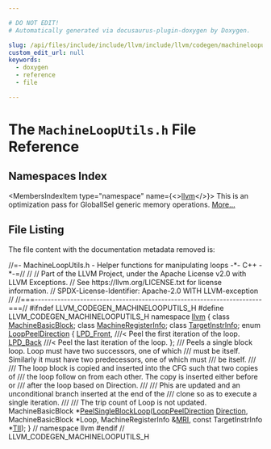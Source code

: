 ```yaml
---

# DO NOT EDIT!
# Automatically generated via docusaurus-plugin-doxygen by Doxygen.

slug: /api/files/include/include/llvm/include/llvm/codegen/machinelooputils-h
custom_edit_url: null
keywords:
  - doxygen
  - reference
  - file

---
```





# The `MachineLoopUtils.h` File Reference

<DoxygenPage pluginConfig={pluginConfig}>



## Namespaces Index

<MembersIndex>

<MembersIndexItem
  type="namespace"
  name={<><a href="/docs/api/namespaces/llvm">llvm</a></>}>
This is an optimization pass for GlobalISel generic memory operations. <a href="/docs/api/namespaces/llvm/#details">More...</a>
</MembersIndexItem>

</MembersIndex>


## File Listing

The file content with the documentation metadata removed is:

<ProgramListing>

<Link id="l00001" /><CodeLine lineNumber="1"><Highlight kind="comment">//=- MachineLoopUtils.h - Helper functions for manipulating loops -&#42;- C++ -&#42;-=//</Highlight><Highlight kind="normal"></Highlight></CodeLine>
<Link id="l00002" /><CodeLine lineNumber="2"><Highlight kind="normal"></Highlight><Highlight kind="comment">//</Highlight><Highlight kind="normal"></Highlight></CodeLine>
<Link id="l00003" /><CodeLine lineNumber="3"><Highlight kind="normal"></Highlight><Highlight kind="comment">// Part of the LLVM Project, under the Apache License v2.0 with LLVM Exceptions.</Highlight><Highlight kind="normal"></Highlight></CodeLine>
<Link id="l00004" /><CodeLine lineNumber="4"><Highlight kind="normal"></Highlight><Highlight kind="comment">// See https://llvm.org/LICENSE.txt for license information.</Highlight><Highlight kind="normal"></Highlight></CodeLine>
<Link id="l00005" /><CodeLine lineNumber="5"><Highlight kind="normal"></Highlight><Highlight kind="comment">// SPDX-License-Identifier: Apache-2.0 WITH LLVM-exception</Highlight><Highlight kind="normal"></Highlight></CodeLine>
<Link id="l00006" /><CodeLine lineNumber="6"><Highlight kind="normal"></Highlight><Highlight kind="comment">//</Highlight><Highlight kind="normal"></Highlight></CodeLine>
<Link id="l00007" /><CodeLine lineNumber="7"><Highlight kind="normal"></Highlight><Highlight kind="comment">//===----------------------------------------------------------------------===//</Highlight><Highlight kind="normal"></Highlight></CodeLine>
<Link id="l00008" /><CodeLine lineNumber="8"><Highlight kind="normal"></Highlight></CodeLine>
<Link id="l00009" /><CodeLine lineNumber="9"><Highlight kind="normal"></Highlight><Highlight kind="preprocessor">#ifndef LLVM&#95;CODEGEN&#95;MACHINELOOPUTILS&#95;H</Highlight><Highlight kind="normal"></Highlight></CodeLine>
<Link id="l00010" /><CodeLine lineNumber="10"><Highlight kind="normal"></Highlight><Highlight kind="preprocessor">#define LLVM&#95;CODEGEN&#95;MACHINELOOPUTILS&#95;H</Highlight><Highlight kind="normal"></Highlight></CodeLine>
<Link id="l00011" /><CodeLine lineNumber="11"><Highlight kind="normal"></Highlight></CodeLine>
<Link id="l00012" /><CodeLine lineNumber="12"><Highlight kind="normal"></Highlight><Highlight kind="keyword">namespace </Highlight><Highlight kind="normal"><a href="/docs/api/namespaces/llvm">llvm</a> &#123;</Highlight></CodeLine>
<Link id="l00013" /><CodeLine lineNumber="13"><Highlight kind="normal"></Highlight><Highlight kind="keyword">class </Highlight><Highlight kind="normal"><a href="/docs/api/classes/llvm/machinebasicblock">MachineBasicBlock</a>;</Highlight></CodeLine>
<Link id="l00014" /><CodeLine lineNumber="14"><Highlight kind="normal"></Highlight><Highlight kind="keyword">class </Highlight><Highlight kind="normal"><a href="/docs/api/classes/llvm/machineregisterinfo">MachineRegisterInfo</a>;</Highlight></CodeLine>
<Link id="l00015" /><CodeLine lineNumber="15"><Highlight kind="normal"></Highlight><Highlight kind="keyword">class </Highlight><Highlight kind="normal"><a href="/docs/api/classes/llvm/targetinstrinfo">TargetInstrInfo</a>;</Highlight></CodeLine>
<Link id="l00016" /><CodeLine lineNumber="16"><Highlight kind="normal"></Highlight></CodeLine>
<Link id="l00017" /><CodeLine lineNumber="17" lineLink="/docs/api/namespaces/llvm/#af33723efd6d9a4cf2146113c13888664"><Highlight kind="normal"></Highlight><Highlight kind="keyword">enum</Highlight><Highlight kind="normal"> <a href="/docs/api/namespaces/llvm/#af33723efd6d9a4cf2146113c13888664">LoopPeelDirection</a> &#123;</Highlight></CodeLine>
<Link id="l00018" /><CodeLine lineNumber="18" lineLink="/docs/api/namespaces/llvm/#af33723efd6d9a4cf2146113c13888664ad4f3ea3f9bab85b8c0f86ece54835915"><Highlight kind="normal">  <a href="/docs/api/namespaces/llvm/#af33723efd6d9a4cf2146113c13888664ad4f3ea3f9bab85b8c0f86ece54835915">LPD&#95;Front</a>, </Highlight><Highlight kind="comment">///&lt; Peel the first iteration of the loop.</Highlight><Highlight kind="normal"></Highlight></CodeLine>
<Link id="l00019" /><CodeLine lineNumber="19" lineLink="/docs/api/namespaces/llvm/#af33723efd6d9a4cf2146113c13888664a070cc3b686f1aaa6dbb3c763de657e39"><Highlight kind="normal">  <a href="/docs/api/namespaces/llvm/#af33723efd6d9a4cf2146113c13888664a070cc3b686f1aaa6dbb3c763de657e39">LPD&#95;Back</a>   </Highlight><Highlight kind="comment">///&lt; Peel the last iteration of the loop.</Highlight><Highlight kind="normal"></Highlight></CodeLine>
<Link id="l00020" /><CodeLine lineNumber="20"><Highlight kind="normal">&#125;;</Highlight></CodeLine>
<Link id="l00021" /><CodeLine lineNumber="21"><Highlight kind="normal"></Highlight><Highlight kind="comment"></Highlight></CodeLine>
<Link id="l00022" /><CodeLine lineNumber="22"><Highlight kind="comment">/// Peels a single block loop. Loop must have two successors, one of which</Highlight></CodeLine>
<Link id="l00023" /><CodeLine lineNumber="23"><Highlight kind="comment">/// must be itself. Similarly it must have two predecessors, one of which must</Highlight></CodeLine>
<Link id="l00024" /><CodeLine lineNumber="24"><Highlight kind="comment">/// be itself.</Highlight></CodeLine>
<Link id="l00025" /><CodeLine lineNumber="25"><Highlight kind="comment">///</Highlight></CodeLine>
<Link id="l00026" /><CodeLine lineNumber="26"><Highlight kind="comment">/// The loop block is copied and inserted into the CFG such that two copies of</Highlight></CodeLine>
<Link id="l00027" /><CodeLine lineNumber="27"><Highlight kind="comment">/// the loop follow on from each other. The copy is inserted either before or</Highlight></CodeLine>
<Link id="l00028" /><CodeLine lineNumber="28"><Highlight kind="comment">/// after the loop based on Direction.</Highlight></CodeLine>
<Link id="l00029" /><CodeLine lineNumber="29"><Highlight kind="comment">///</Highlight></CodeLine>
<Link id="l00030" /><CodeLine lineNumber="30"><Highlight kind="comment">/// Phis are updated and an unconditional branch inserted at the end of the</Highlight></CodeLine>
<Link id="l00031" /><CodeLine lineNumber="31"><Highlight kind="comment">/// clone so as to execute a single iteration.</Highlight></CodeLine>
<Link id="l00032" /><CodeLine lineNumber="32"><Highlight kind="comment">///</Highlight></CodeLine>
<Link id="l00033" /><CodeLine lineNumber="33"><Highlight kind="comment">/// The trip count of Loop is not updated.</Highlight><Highlight kind="normal"></Highlight></CodeLine>
<Link id="l00034" /><CodeLine lineNumber="34"><Highlight kind="normal">MachineBasicBlock &#42;<a href="/docs/api/namespaces/llvm/#a0fdc13bfd373951ae6163637d6576c39">PeelSingleBlockLoop</a>(<a href="/docs/api/namespaces/llvm/#af33723efd6d9a4cf2146113c13888664">LoopPeelDirection</a> <a href="/docs/api/files/lib/lib/analysis/loopinfo-cpp/#ab4c7e3039b29b12e4dc97bcae93d79c3">Direction</a>,</Highlight></CodeLine>
<Link id="l00035" /><CodeLine lineNumber="35"><Highlight kind="normal">                                       MachineBasicBlock &#42;Loop,</Highlight></CodeLine>
<Link id="l00036" /><CodeLine lineNumber="36"><Highlight kind="normal">                                       MachineRegisterInfo &amp;<a href="/docs/api/files/lib/lib/target/lib/target/aarch64/aarch64advsimdscalarpass-cpp/#aacd2ab195054a3e6a74bfbb9d5d571c8">MRI</a>,</Highlight></CodeLine>
<Link id="l00037" /><CodeLine lineNumber="37"><Highlight kind="normal">                                       </Highlight><Highlight kind="keyword">const</Highlight><Highlight kind="normal"> TargetInstrInfo &#42;<a href="/docs/api/files/lib/lib/target/lib/target/hexagon/hexagoncopytocombine-cpp/#a1d40004718218dbdf06b496766299101">TII</a>);</Highlight></CodeLine>
<Link id="l00038" /><CodeLine lineNumber="38"><Highlight kind="normal"></Highlight></CodeLine>
<Link id="l00039" /><CodeLine lineNumber="39"><Highlight kind="normal">&#125; </Highlight><Highlight kind="comment">// namespace llvm</Highlight><Highlight kind="normal"></Highlight></CodeLine>
<Link id="l00040" /><CodeLine lineNumber="40"><Highlight kind="normal"></Highlight></CodeLine>
<Link id="l00041" /><CodeLine lineNumber="41"><Highlight kind="normal"></Highlight><Highlight kind="preprocessor">#endif </Highlight><Highlight kind="comment">// LLVM&#95;CODEGEN&#95;MACHINELOOPUTILS&#95;H</Highlight><Highlight kind="normal"></Highlight></CodeLine>

</ProgramListing>

</DoxygenPage>
